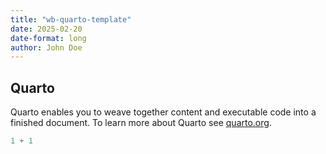 ```yaml
---
title: "wb-quarto-template"
date: 2025-02-20
date-format: long
author: John Doe
---
```


:::::: grid
::: {.g-col-lg-2 .g-col-md-1 .g-col-sm-0 .g-col-0}
:::

::: {.g-col-lg-8 .g-col-md-10 .g-col-sm-12 .g-col-12}
## Quarto

Quarto enables you to weave together content and executable code into a finished document. To learn more about Quarto see [quarto.org](https://quarto.org).

```r
1 + 1
```
:::

::: {.g-col-lg-1 .g-col-md-1 .g-col-sm-0 .g-col-0}
:::
::::::
